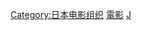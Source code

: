 {{Catnav|頁面分類|人类社会|文化|电影|电影公司}}
{{Catnav|頁面分類|人文學科|艺术|电影|电影公司}}
{{Catnav|頁面分類|...|日本|日本經濟|日本公司}}
{{Commonscat|Film production companies of Japan}}

[[Category:日本电影组织|Category:日本电影组织]]
[[Category:日本媒體公司|電影]]
[[Category:各国电影公司|J]]